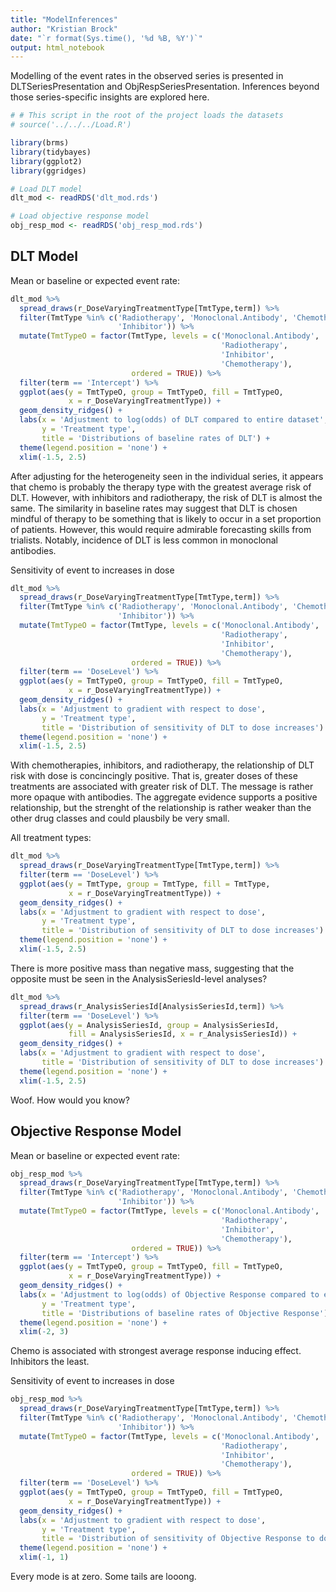 ---
title: "ModelInferences"
author: "Kristian Brock"
date: "`r format(Sys.time(), '%d %B, %Y')`"
output: html_notebook
---

Modelling of the event rates in the observed series is presented in DLTSeriesPresentation and ObjRespSeriesPresentation.
Inferences beyond those series-specific insights are explored here.

```{r}
# # This script in the root of the project loads the datasets
# source('../../../Load.R')

library(brms)
library(tidybayes)
library(ggplot2)
library(ggridges)

# Load DLT model
dlt_mod <- readRDS('dlt_mod.rds')

# Load objective response model
obj_resp_mod <- readRDS('obj_resp_mod.rds')
```

## DLT Model

Mean or baseline or expected event rate:
```{r, message=FALSE, warning=FALSE}
dlt_mod %>% 
  spread_draws(r_DoseVaryingTreatmentType[TmtType,term]) %>%
  filter(TmtType %in% c('Radiotherapy', 'Monoclonal.Antibody', 'Chemotherapy', 
                        'Inhibitor')) %>% 
  mutate(TmtTypeO = factor(TmtType, levels = c('Monoclonal.Antibody',
                                               'Radiotherapy',
                                               'Inhibitor',
                                               'Chemotherapy'), 
                           ordered = TRUE)) %>%
  filter(term == 'Intercept') %>% 
  ggplot(aes(y = TmtTypeO, group = TmtTypeO, fill = TmtTypeO, 
             x = r_DoseVaryingTreatmentType)) + 
  geom_density_ridges() + 
  labs(x = 'Adjustment to log(odds) of DLT compared to entire dataset', 
       y = 'Treatment type',
       title = 'Distributions of baseline rates of DLT') +
  theme(legend.position = 'none') + 
  xlim(-1.5, 2.5)
```
After adjusting for the heterogeneity seen in the individual series, it appears that chemo is probably the therapy type with the greatest average risk of DLT.
However, with inhibitors and radiotherapy, the risk of DLT is almost the same.
The similarity in baseline rates may suggest that DLT is chosen mindful of therapy to be something that is likely to occur in a set proportion of patients.
However, this would require admirable forecasting skills from trialists.
Notably, incidence of DLT is less common in monoclonal antibodies.


Sensitivity of event to increases in dose
```{r}
dlt_mod %>% 
  spread_draws(r_DoseVaryingTreatmentType[TmtType,term]) %>%
  filter(TmtType %in% c('Radiotherapy', 'Monoclonal.Antibody', 'Chemotherapy', 
                        'Inhibitor')) %>% 
  mutate(TmtTypeO = factor(TmtType, levels = c('Monoclonal.Antibody',
                                               'Radiotherapy',
                                               'Inhibitor',
                                               'Chemotherapy'), 
                           ordered = TRUE)) %>%
  filter(term == 'DoseLevel') %>% 
  ggplot(aes(y = TmtTypeO, group = TmtTypeO, fill = TmtTypeO, 
             x = r_DoseVaryingTreatmentType)) + 
  geom_density_ridges() + 
  labs(x = 'Adjustment to gradient with respect to dose', 
       y = 'Treatment type',
       title = 'Distribution of sensitivity of DLT to dose increases') +
  theme(legend.position = 'none') + 
  xlim(-1.5, 2.5)
```
With chemotherapies, inhibitors, and radiotherapy, the relationship of DLT risk with dose is concincingly positive. 
That is, greater doses of these treatments are associated with greater risk of DLT.
The message is rather more opaque with antibodies.
The aggregate evidence supports a positive relationship, but the strenght of the relationship is rather weaker than the other drug classes and could plausbily be very small.


All treatment types:
```{r, warning=FALSE, message=FALSE}
dlt_mod %>% 
  spread_draws(r_DoseVaryingTreatmentType[TmtType,term]) %>%
  filter(term == 'DoseLevel') %>% 
  ggplot(aes(y = TmtType, group = TmtType, fill = TmtType, 
             x = r_DoseVaryingTreatmentType)) + 
  geom_density_ridges() + 
  labs(x = 'Adjustment to gradient with respect to dose', 
       y = 'Treatment type',
       title = 'Distribution of sensitivity of DLT to dose increases') +
  theme(legend.position = 'none') + 
  xlim(-1.5, 2.5)
```
There is more positive mass than negative mass, suggesting that the opposite must be seen in the AnalysisSeriesId-level analyses?

```{r, warning=FALSE, message=FALSE, fig.height = 20, fig.width = 8}
dlt_mod %>% 
  spread_draws(r_AnalysisSeriesId[AnalysisSeriesId,term]) %>%
  filter(term == 'DoseLevel') %>% 
  ggplot(aes(y = AnalysisSeriesId, group = AnalysisSeriesId, 
             fill = AnalysisSeriesId, x = r_AnalysisSeriesId)) + 
  geom_density_ridges() + 
  labs(x = 'Adjustment to gradient with respect to dose', 
       title = 'Distribution of sensitivity of DLT to dose increases') +
  theme(legend.position = 'none') + 
  xlim(-1.5, 2.5)
```

Woof. How would you know?


## Objective Response Model

Mean or baseline or expected event rate:
```{r, message=FALSE, warning=FALSE}
obj_resp_mod %>% 
  spread_draws(r_DoseVaryingTreatmentType[TmtType,term]) %>%
  filter(TmtType %in% c('Radiotherapy', 'Monoclonal.Antibody', 'Chemotherapy', 
                        'Inhibitor')) %>% 
  mutate(TmtTypeO = factor(TmtType, levels = c('Monoclonal.Antibody',
                                               'Radiotherapy',
                                               'Inhibitor',
                                               'Chemotherapy'), 
                           ordered = TRUE)) %>%
  filter(term == 'Intercept') %>% 
  ggplot(aes(y = TmtTypeO, group = TmtTypeO, fill = TmtTypeO, 
             x = r_DoseVaryingTreatmentType)) + 
  geom_density_ridges() + 
  labs(x = 'Adjustment to log(odds) of Objective Response compared to entire dataset', 
       y = 'Treatment type',
       title = 'Distributions of baseline rates of Objective Response') +
  theme(legend.position = 'none') + 
  xlim(-2, 3)
```
Chemo is associated with strongest average response inducing effect.
Inhibitors the least.


Sensitivity of event to increases in dose
```{r}
obj_resp_mod %>% 
  spread_draws(r_DoseVaryingTreatmentType[TmtType,term]) %>%
  filter(TmtType %in% c('Radiotherapy', 'Monoclonal.Antibody', 'Chemotherapy', 
                        'Inhibitor')) %>% 
  mutate(TmtTypeO = factor(TmtType, levels = c('Monoclonal.Antibody',
                                               'Radiotherapy',
                                               'Inhibitor',
                                               'Chemotherapy'), 
                           ordered = TRUE)) %>%
  filter(term == 'DoseLevel') %>% 
  ggplot(aes(y = TmtTypeO, group = TmtTypeO, fill = TmtTypeO, 
             x = r_DoseVaryingTreatmentType)) + 
  geom_density_ridges() + 
  labs(x = 'Adjustment to gradient with respect to dose', 
       y = 'Treatment type',
       title = 'Distribution of sensitivity of Objective Response to dose increases') +
  theme(legend.position = 'none') + 
  xlim(-1, 1)
```
Every mode is at zero.
Some tails are looong.